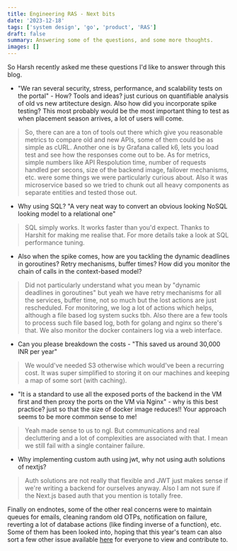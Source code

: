 ```yaml
---
title: Engineering RAS - Next bits
date: '2023-12-18'
tags: ['system design', 'go', 'product', 'RAS']
draft: false
summary: Answering some of the questions, and some more thoughts.
images: []
---
```


So Harsh recently asked me these questions I'd like to answer through this blog.


- "We ran several security, stress, performance, and scalability tests on the portal" - How? Tools and ideas? just curious on quantifiable analysis of old vs new artitecture design. Also how did you incorporate spike testing? This most probably would be the most important thing to test as when placement season arrives, a lot of users will come.

> So, there can are a ton of tools out there which give you reasonable metrics to compare old and new APIs, some of them could be as simple as cURL. Another one is by Grafana called k6, lets you load test and see how the responses come out to be. As for metrics, simple numbers like API Respolution time, number of requests handled per secons, size of the backend image, failover mechanisms, etc. were some things we were particularly curious about. Also it was microservice based so we tried to chunk out all heavy components as separate entities and tested those out. 

- Why using SQL? "A very neat way to convert an obvious looking NoSQL looking model to a relational one"

> SQL simply works. It works faster than you'd expect. Thanks to Harshit for making me realise that. For more details take a look at SQL performance tuning.

- Also when the spike comes, how are you tackling the dynamic deadlines in goroutines? Retry mechanisms, buffer times? How did you monitor the chain of calls in the context-based model?

> Did not particularly understand what you mean by "dynamic deadlines in goroutines" but yeah we have retry mechanisms for all the services, buffer time, not so much but the lost actions are just rescheduled. For monitoring, we log a lot of actions which helps, although a file based log system sucks tbh. Also there are a few tools to process such file based log, both for golang and nginx so there's that. We also monitor the docker containers log via a web interface.

- Can you please breakdown the costs - "This saved us around 30,000 INR per year"

> We would've needed S3 otherwise which would've been a recurring cost. It was super simplified to storing it on our machines and keeping a map of some sort (with caching).

- "It is a standard to use all the exposed ports of the backend in the VM first and then proxy the ports on the VM via Nginx" - why is this best practice? just so that the size of docker image reduces!! Your approach seems to be more common sense to me!

> Yeah made sense to us to ngl. But communications and real decluttering and a lot of complexities are associated with that. I mean we still fail with a single container failure.

- Why implementing custom auth using jwt, why not using auth solutions of nextjs?

> Auth solutions are not really that flexible and JWT just makes sense if we're writing a backend for ourselves anyway. Also I am not sure if the Next.js based auth that you mention is totally free.


Finally on endnotes, some of the other real concerns were to maintain queues for emails, cleaning random old OTPs, notification on failure, reverting a lot of database actions (like finding inverse of a function), etc. Some of them has been looked into, hoping that this year's team can also sort a few other issue available [here](https://github.com/spo-iitk/ras) for everyone to view and contribute to. 